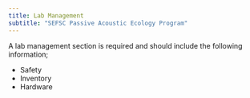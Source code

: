 ```yaml
---
title: Lab Management
subtitle: "SEFSC Passive Acoustic Ecology Program"
---
```


A lab management section is required and should include the following information;

-   Safety
-   Inventory
-   Hardware
